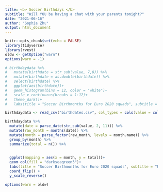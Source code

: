 ```yaml
---
title: <b> Soccer Birthdays </b>
subtitle: "Will YOU be having a chat with your parents tonight?"
date: "2021-06-16"
author: "Sophia Zhu"
output: html_document
---
```


```r
knitr::opts_chunk$set(echo = FALSE)
library(tidyverse)
library(rvest)
oldw <- getOption("warn")
options(warn = -1)
```

```r
# birthdaydata %>% 
#   mutate(birthdate = str_sub(value, 7,8)) %>% 
#   mutate(birthdate = as.double(birthdate)) %>% 
#   select(birthdate) %>% 
#   ggplot(aes(birthdate))+
#   geom_histogram(bins = 12, color = "white")+
#   scale_x_continuous(breaks = 1:12)+
#   theme_dark()+
#   labs(title = "Soccer Birthmonths for Euro 2020 squads", subtitle = "are older people just better?", x = "Birth Month", y = "Amount of People")

birthdaydata <- read_csv("birthdates.csv", col_types = cols(value = col_character()))

birthdaydata %>% 
  mutate(date = parse_date(str_sub(value, 2, 11))) %>% 
  mutate(raw_month = months(date)) %>% 
  mutate(month = parse_factor(raw_month, levels = month.name)) %>% 
  group_by(month) %>% 
  summarize(total = n()) %>% 
  
  
  ggplot(mapping = aes(x = month, y = total))+
  geom_col(fill = "darkseagreen3")+
  labs(title = "Soccer Birthmonths for Euro 2020 squads", subtitle = "People born after July may be secretly plotting schemes to reduce competition. \nIt 'may' not be a good time to be old after all.", x = "Birth Month", y = "Amount of People Born Each Month", caption = "Source: Wikipedia")+
  coord_flip() +
  y_scale_reverse()

options(warn = oldw)

```



